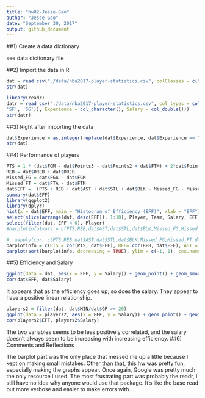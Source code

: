 ```yaml
---
title: "hw02-Jesse-Gao"
author: "Jesse Gao"
date: "September 30, 2017"
output: github_document
---
```


##1) Create a data dictionary

see data dictionary file


##2) Import the data in R

```r
dat = read.csv("./data/nba2017-player-statistics.csv", colClasses = c("character", "character", "factor", "character", "double", rep("integer", 19)))
str(dat)
```

```r
library(readr)
datr = read_csv("./data/nba2017-player-statistics.csv", col_types = cols(Player = col_character(), Team = col_character(), Position = col_factor(levels = c('C', 'PF', 'PG',
'SF', 'SG')), Experience = col_character(), Salary = col_double()))
str(datr)
```

##3) Right after importing the data
```r
dat$Experience = as.integer(replace(dat$Experience, dat$Experience == "R", "0"))
str(dat)
```

##4) Performance of players
```r
PTS = 1 * (dat$FGM - dat$Points3 - dat$Points2 + dat$FTM) + 2*dat$Points2 + 3*dat$Points3
REB = dat$OREB + dat$DREB
Missed_FG = dat$FGA - dat$FGM
Missed_FT = dat$FTA - dat$FTM
dat$EFF =  (PTS + REB + dat$AST + dat$STL + dat$BLK - Missed_FG - Missed_FT - dat$TO) / dat$GP
summary(dat$EFF)
library(ggplot2)
library(dplyr)
hist(x = dat$EFF, main = "Histogram of Efficiency (EFF)", xlab = "EFF")
select(slice(arrange(dat, desc(EFF)), 1:10), Player, Team, Salary, EFF)
select(filter(dat, EFF < 0), Player)
#barplotinfo$vars = c(PTS,REB,dat$AST,dat$STL,dat$BLK,Missed_FG,Missed_FT,dat$TO)

#  mapply(cor, c(PTS,REB,dat$AST,dat$STL,dat$BLK,Missed_FG,Missed_FT,dat$TO), c(rep(dat$EFF, 8)))
barplotinfo = c(PTS = cor(PTS, dat$EFF), REB= cor(REB, dat$EFF), AST = cor(dat$AST, dat$EFF), STL = cor(dat$STL, dat$EFF), BLK = cor(dat$BLK, dat$EFF), Missed_FG = cor(-Missed_FG, dat$EFF), Missed_FT = cor(-Missed_FT, dat$EFF), TO = cor(-dat$TO, dat$EFF))
barplot(sort(barplotinfo, decreasing = TRUE), ylim = c(-1, 1), cex.names = .7, main = "Correlations between Player Stats and EFF")
```

##5) Efficiency and Salary

```r
ggplot(data = dat, aes(x = EFF, y = Salary)) + geom_point() + geom_smooth(method = "loess")
cor(dat$EFF, dat$Salary)
```
It appears that as the efficiency goes up, so does the salary. They appear to have a positive linear relationship.

```r
players2 = filter(dat, dat$MIN/dat$GP >= 20)
ggplot(data = players2, aes(x = EFF, y = Salary)) + geom_point() + geom_smooth(method = "loess")
cor(players2$EFF, players2$Salary)
```
The two variables seems to be less positively correlated, and the salary doesn't always seem to be increasing with increasing efficiency.
##6) Comments and Reflections

The barplot part was the only place that messed me up a little because I kept on making small mistakes. Other than that, this hw was pretty fun, especially making the graphs appear.
Once again, Google was pretty much the only resource I used.
The most frustrating part was probably the readr, I still have no idea why anyone would use that package. It's like the base read but more verbose and easier to make errors with.
